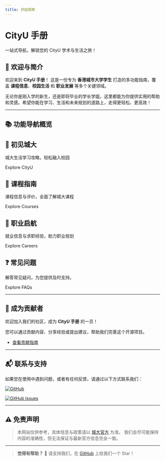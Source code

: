 ```yaml
---
title: 开始探索
---
```



<h1 className={styles.gradientTitle}>CityU 手册</h1>
<p className={styles.subtitle}>一站式导航，解锁您的 CityU 学术与生活之旅！</p>
<div className={styles.divider}></div>

## 🎉 欢迎与简介

欢迎来到 **CityU 手册**！
这是一份专为 **香港城市大学学生** 打造的多功能指南，覆盖 **课程信息**、**校园生活** 和 **职业发展** 等多个关键领域。

无论你是刚入学的新生，还是即将毕业的学长学姐，这里都能为你提供实用的帮助和灵感。希望你能在学习、生活和未来规划的道路上，走得更轻松、更高效！

---

## 📚 功能导航概览

<div className={styles.features}>

<section className={styles.feature}>
    <Link to="/docs/welcome/intro" className={styles.featureLink}>
        <h2>🏫 初见城大</h2>
    </Link>
    <p>城大生活学习攻略，轻松融入校园</p>
    <Link to="/docs/welcome/intro">Explore CityU</Link>
</section>

<section className={styles.feature}>
  <Link to="/docs/courses/intro" className={styles.featureLink}>
    <h2>📘 课程指南</h2>
  </Link>
  <p>课程信息与评价，全面了解城大课程</p>
  <Link to="/docs/courses/intro">Explore Courses</Link>
</section>

<section className={styles.feature}>
  <Link to="/docs/career/intro" className={styles.featureLink}>
    <h2>💼 职业启航</h2>
  </Link>
  <p>就业信息与求职经验，助力职业规划</p>
  <Link to="/docs/career/intro">Explore Careers</Link>
</section>

<section className={styles.feature}>
  <Link to="/docs/faq/intro" className={styles.featureLink}>
    <h2>❓ 常见问题</h2>
  </Link>
  <p>解答常见疑问，为您提供及时支持。</p>
  <Link to="/docs/faq/intro">Explore FAQs</Link>
</section>

</div>

---

## 🤝 成为贡献者

欢迎加入我们的社区，成为 **CityU 手册** 的一员！

您可以通过贡献内容、分享经验或提出建议，帮助我们完善这个开源项目。

- [查看贡献指南](https://penjc.github.io/CityU/contributing)

---

## 📬 联系与支持

如果您在使用中遇到问题，或者有任何反馈，请通过以下方式联系我们：

[![GitHub](https://img.shields.io/badge/GitHub-Repository-blue?logo=github&style=flat-square)](https://github.com/penjc/CityU)

[![GitHub Issues](https://img.shields.io/badge/GitHub-Submit%20Issue-green?logo=github&style=flat-square)](https://github.com/penjc/CityU/issues)

---

## ⚠️ 免责声明

> 本网站仅供参考，具体信息与政策请以 [城大官方](https://www.cityu.edu.hk) 为准。
> 我们会尽可能保持内容的准确性，但无法保证与最新官方信息完全一致。

---

> **觉得有帮助？**
> 🌟 请支持我们，在 [GitHub](https://github.com/penjc/CityU) 上给我们一个 Star！